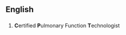 ==English==

==={{initialism-old|en}}===
{{head|en}}

# {{context|medicine|lang=en}} '''C'''ertified '''P'''ulmonary Function '''T'''echnologist